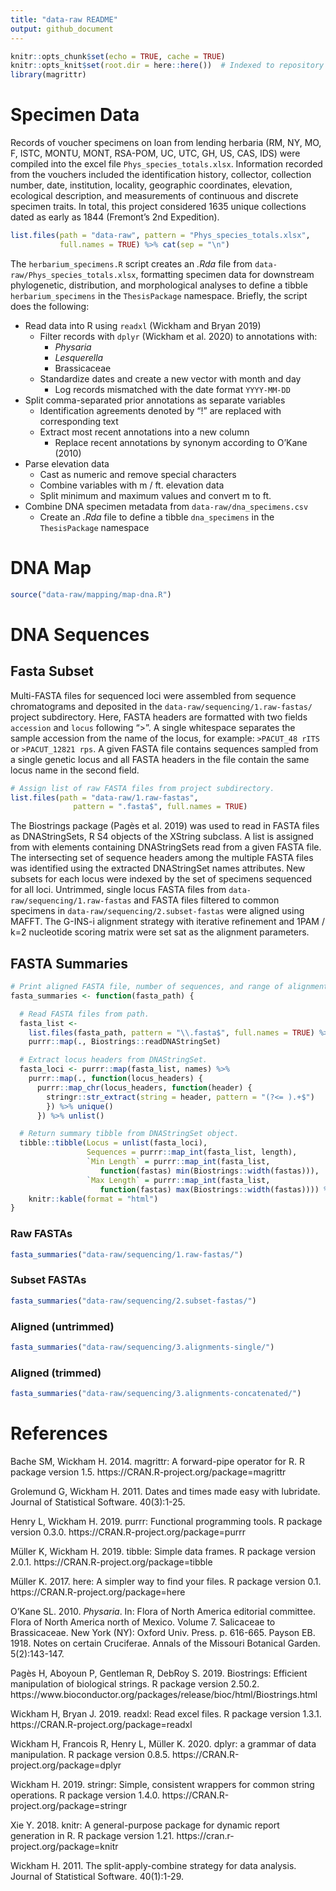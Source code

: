 ```yaml
---
title: "data-raw README"
output: github_document
---
```


```r
knitr::opts_chunk$set(echo = TRUE, cache = TRUE)
knitr::opts_knit$set(root.dir = here::here())  # Indexed to repository .git file
library(magrittr)
```

# Specimen Data

Records of voucher specimens on loan from lending herbaria (RM, NY, MO, F, ISTC, MONTU, MONT, RSA-POM, UC, UTC, GH, US, CAS, IDS) were compiled into the excel file `Phys_species_totals.xlsx`.  Information recorded from the vouchers included the identification history, collector, collection number, date, institution, locality, geographic coordinates, elevation, ecological description, and measurements of continuous and discrete specimen traits. In total, this project considered 1635 unique collections dated as early as 1844 (Fremont's 2nd Expedition).

```r
list.files(path = "data-raw", pattern = "Phys_species_totals.xlsx",
           full.names = TRUE) %>% cat(sep = "\n")
```

The `herbarium_specimens.R` script creates an *.Rda* file from `data-raw/Phys_species_totals.xlsx`, formatting specimen data for downstream phylogenetic, distribution, and morphological analyses to define a tibble `herbarium_specimens` in the `ThesisPackage` namespace.  Briefly, the script does the following:

- Read data into R using `readxl` (Wickham and Bryan 2019)
    - Filter records with `dplyr` (Wickham et al. 2020) to annotations with:
        - *Physaria*
        - *Lesquerella*
        - Brassicaceae
    - Standardize dates and create a new vector with month and day
        - Log records mismatched with the date format `YYYY-MM-DD` 

- Split comma-separated prior annotations as separate variables
    - Identification agreements denoted by "!" are replaced with corresponding text
    - Extract most recent annotations into a new column
        - Replace recent annotations by synonym according to O'Kane (2010)

- Parse elevation data
    - Cast as numeric and remove special characters
    - Combine variables with m / ft. elevation data
    - Split minimum and maximum values and convert m to ft.

- Combine DNA specimen metadata from `data-raw/dna_specimens.csv`
    - Create an *.Rda* file to define a tibble `dna_specimens` in the `ThesisPackage` namespace

# DNA Map

```r
source("data-raw/mapping/map-dna.R")
```

# DNA Sequences

## Fasta Subset

Multi-FASTA files for sequenced loci were assembled from sequence chromatograms and deposited in the `data-raw/sequencing/1.raw-fastas/` project subdirectory.  Here, FASTA headers are formatted with two fields `accession` and `locus` following ">". A single whitespace separates the sample accession from the name of the locus, for example: `>PACUT_48 rITS` or `>PACUT_12821 rps`. A given FASTA file contains sequences sampled from a single genetic locus and all FASTA headers in the file contain the same locus name in the second field.

```r
# Assign list of raw FASTA files from project subdirectory.
list.files(path = "data-raw/1.raw-fastas",
              pattern = ".fasta$", full.names = TRUE)
```

The Biostrings package (Pagès et al. 2019) was used to read in FASTA files as DNAStringSets, R S4 objects of the XString subclass.  A list is assigned from with elements containing DNAStringSets read from a given FASTA file.  The intersecting set of sequence headers among the multiple FASTA files was identified using the extracted DNAStringSet names attributes.  New subsets for each locus were indexed by the set of specimens sequenced for all loci.  Untrimmed, single locus FASTA files from `data-raw/sequencing/1.raw-fastas` and FASTA files filtered to common specimens in `data-raw/sequencing/2.subset-fastas` were aligned using MAFFT. The G-INS-i alignment strategy with iterative refinement and 1PAM / k=2 nucleotide scoring matrix were set sat as the alignment parameters.

## FASTA Summaries

```r
# Print aligned FASTA file, number of sequences, and range of alignments
fasta_summaries <- function(fasta_path) {

  # Read FASTA files from path.
  fasta_list <-
    list.files(fasta_path, pattern = "\\.fasta$", full.names = TRUE) %>%
    purrr::map(., Biostrings::readDNAStringSet)

  # Extract locus headers from DNAStringSet.
  fasta_loci <- purrr::map(fasta_list, names) %>%
    purrr::map(., function(locus_headers) {
      purrr::map_chr(locus_headers, function(header) {
        stringr::str_extract(string = header, pattern = "(?<= ).+$")
        }) %>% unique()
      }) %>% unlist()

  # Return summary tibble from DNAStringSet object.
  tibble::tibble(Locus = unlist(fasta_loci),
                 Sequences = purrr::map_int(fasta_list, length),
                 `Min Length` = purrr::map_int(fasta_list,
                    function(fastas) min(Biostrings::width(fastas))),
                 `Max Length` = purrr::map_int(fasta_list,
                    function(fastas) max(Biostrings::width(fastas)))) %>%
    knitr::kable(format = "html")
}
```

### Raw FASTAs

```r
fasta_summaries("data-raw/sequencing/1.raw-fastas/")
```

### Subset FASTAs

```r
fasta_summaries("data-raw/sequencing/2.subset-fastas/")
```

### Aligned (untrimmed)

```r
fasta_summaries("data-raw/sequencing/3.alignments-single/")
```

### Aligned (trimmed)

```r
fasta_summaries("data-raw/sequencing/3.alignments-concatenated/")
```

# References

Bache SM, Wickham H. 2014. magrittr: A forward-pipe operator for R. R package version 1.5. https://CRAN.R-project.org/package=magrittr

Grolemund G, Wickham H. 2011. Dates and times made easy with lubridate. Journal of Statistical Software. 40(3):1-25.

Henry L, Wickham H. 2019. purrr: Functional programming tools. R package version 0.3.0. https://CRAN.R-project.org/package=purrr

Müller K, Wickham H. 2019. tibble: Simple data frames. R package version 2.0.1. https://CRAN.R-project.org/package=tibble

Müller K. 2017. here: A simpler way to find your files. R package version 0.1. https://CRAN.R-project.org/package=here

O’Kane SL. 2010. *Physaria*. In: Flora of North America editorial committee. Flora of North America north of Mexico. Volume 7. Salicaceae to Brassicaceae. New York (NY): Oxford Univ. Press. p. 616-665.
Payson EB. 1918. Notes on certain Cruciferae. Annals of the Missouri Botanical Garden. 5(2):143-147.

Pagès H, Aboyoun P, Gentleman R, DebRoy S. 2019. Biostrings: Efficient manipulation of biological strings. R package version 2.50.2. https://www.bioconductor.org/packages/release/bioc/html/Biostrings.html

Wickham H, Bryan J. 2019. readxl: Read excel files. R package version 1.3.1. https://CRAN.R-project.org/package=readxl

Wickham H, Francois R, Henry L, Müller K. 2020. dplyr: a grammar of data manipulation. R package version 0.8.5. https://CRAN.R-project.org/package=dplyr

Wickham H. 2019. stringr: Simple, consistent wrappers for common string operations. R package version 1.4.0. https://CRAN.R-project.org/package=stringr

Xie Y. 2018. knitr: A general-purpose package for dynamic report generation in R. R package version 1.21. https://cran.r-project.org/package=knitr

Wickham H. 2011. The split-apply-combine strategy for data analysis. Journal of Statistical Software. 40(1):1-29.

